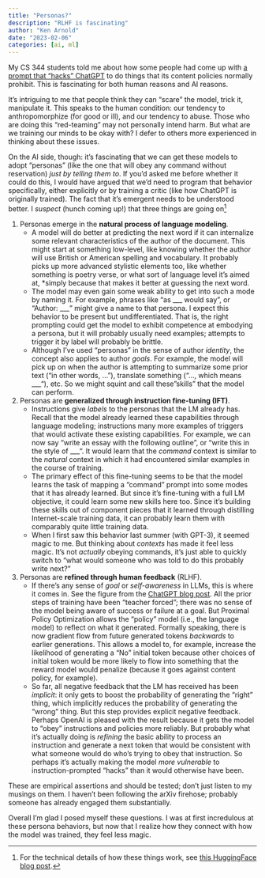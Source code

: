 ```yaml
---
title: "Personas?"
description: "RLHF is fascinating"
author: "Ken Arnold"
date: "2023-02-06"
categories: [ai, ml]
---
```


My CS 344 students told me about how some people had come up with [a prompt that "hacks" ChatGPT](https://twitter.com/venturetwins/status/1622243944649347074) to do things that its content policies normally prohibit. This is fascinating for both human reasons and AI reasons.

It's intriguing to me that people think they can "scare" the model, trick it, manipulate it. This speaks to the human condition: our tendency to anthropomorphize (for good or ill), and our tendency to abuse. Those who are doing this "red-teaming" may not personally intend harm. But what are we training our minds to be okay with? I defer to others more experienced in thinking about these issues.

On the AI side, though: it's fascinating that we can get these models to adopt "personas" (like the one that will obey any command without reservation) *just by telling them to*. If you'd asked me before whether it could do this, I would have argued that we'd need to program that behavior specifically, either explicitly or by training a critic (like how ChatGPT is originally trained). The fact that it's emergent needs to be understood better. I *suspect* (hunch coming up!) that three things are going on^[For the technical details of how these things work, see [this HuggingFace blog post](https://huggingface.co/blog/dialog-agents).]

1. Personas emerge in the **natural process of language modeling**.
    - A model will do better at predicting the next word if it can internalize some relevant characteristics of the author of the document. This might start at something low-level, like knowing whether the author will use British or American spelling and vocabulary. It probably picks up more advanced stylistic elements too, like whether something is poetry verse, or what sort of language level it's aimed at, *simply because that makes it better at guessing the next word.
    - The model may even gain some weak ability to get into such a mode by naming it. For example, phrases like "as ___ would say", or "Author: ___"  might give a name to that persona. I expect this behavior to be present but undifferentiated. That is, the right prompting could get the model to exhibit competence at embodying a persona, but it will probably usually need examples; attempts to trigger it by label will probably be brittle.
    - Although I've used "personas" in the sense of author *identity*, the concept also applies to author *goals*. For example, the model will pick up on when the author is attempting to summarize some prior text ("in other words, ..."), translate something ("..., which means ___"), etc. So we might squint and call these "skills" that the model can perform.
2. Personas are **generalized through instruction fine-tuning (IFT)**.
    - Instructions give *labels* to the personas that the LM already has. Recall that the model already learned these capabilities through language modeling; instructions many more examples of triggers that would activate these existing capabilities. For example, we can now say "write an essay with the following outline", or "write this in the style of ___". It would learn that the *command* context is similar to the *natural* context in which it had encountered similar examples in the course of training.
    - The primary effect of this fine-tuning seems to be that the model learns the task of mapping a "command" prompt into some modes that it has already learned. But since it's fine-tuning with a full LM objective, it could learn some new skills here too. Since it's building these skills out of component pieces that it learned through distilling Internet-scale training data, it can probably learn them with comparably quite little training data.
    - When I first saw this behavior last summer (with GPT-3), it seemed magic to me. But thinking about *contexts* has made it feel less magic. It's not *actually* obeying commands, it's just able to quickly switch to "what would someone who was told to do this probably write next?"
3. Personas are **refined through human feedback** (RLHF).
    - If there's any sense of *goal* or *self-awareness* in LLMs, this is where it comes in. See the figure from the [ChatGPT blog post](https://openai.com/blog/chatgpt/). All the prior steps of training have been "teacher forced"; there was no sense of the model being aware of success or failure at a goal. But Proximal Policy Optimization allows the "policy" model (i.e., the language model) to reflect on what it generated. Formally speaking, there is now gradient flow from future generated tokens *backwards* to earlier generations. This allows a model to, for example, increase the likelihood of generating a "No" initial token because other choices of initial token would be more likely to flow into something that the reward model would penalize (because it goes against content policy, for example).
    - So far, all negative feedback that the LM has received has been *implicit*: it only gets to boost the probability of generating the "right" thing, which implicitly reduces the probability of generating the "wrong" thing. But this step provides explicit negative feedback. Perhaps OpenAI is pleased with the result because it gets the model to "obey" instructions and policies more reliably. But probably what it's actually doing is *refining* the basic ability to process an instruction and generate a next token that would be consistent with what someone would do who's trying to obey that instruction. So perhaps it's actually making the model *more vulnerable* to instruction-prompted "hacks" than it would otherwise have been.

These are empirical assertions and should be tested; don't just listen to my musings on them. I haven't been following the arXiv firehose; probably someone has already engaged them substantially.

Overall I'm glad I posed myself these questions. I was at first incredulous at these persona behaviors, but now that I realize how they connect with how the model was trained, they feel less magic.